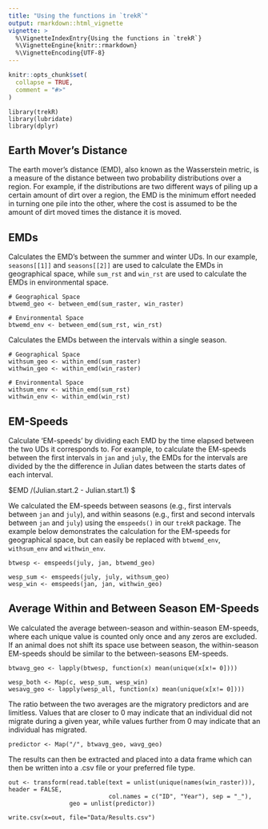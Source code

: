 ```yaml
---
title: "Using the functions in `trekR`"
output: rmarkdown::html_vignette
vignette: >
  %\VignetteIndexEntry{Using the functions in `trekR`}
  %\VignetteEngine{knitr::rmarkdown}
  %\VignetteEncoding{UTF-8}
---
```


```r
knitr::opts_chunk$set(
  collapse = TRUE,
  comment = "#>"
)

```

    library(trekR)
    library(lubridate)
    library(dplyr)

## Earth Mover's Distance

The earth mover's distance (EMD), also known as the Wasserstein metric, is a measure of the distance between two probability distributions over a region. For example, if the distributions are two different ways of piling up a certain amount of dirt over a region, the EMD is the minimum effort needed in turning one pile into the other, where the cost is assumed to be the amount of dirt moved times the distance it is moved.

## EMDs

Calculates the EMD's between the summer and winter UDs. In our example, `seasons[[1]]` and `seasons[[2]]` are used to calculate the EMDs in geographical space, while `sum_rst` and `win_rst` are used to calculate the EMDs in environmental space.

    # Geographical Space
    btwemd_geo <- between_emd(sum_raster, win_raster)

    # Environmental Space
    btwemd_env <- between_emd(sum_rst, win_rst)

Calculates the EMDs between the intervals within a single season.

    # Geographical Space
    withsum_geo <- within_emd(sum_raster)
    withwin_geo <- within_emd(win_raster)

    # Environmental Space
    withsum_env <- within_emd(sum_rst)
    withwin_env <- within_emd(win_rst)

## EM-Speeds

Calculate 'EM-speeds' by dividing each EMD by the time elapsed between the two UDs it corresponds to. For example, to calculate the EM-speeds between the first intervals in `jan` and `july`, the EMDs for the intervals are divided by the the difference in Julian dates between the starts dates of each interval.

\$EMD /(Julian.start.2 - Julian.start.1) \$

We calculated the EM-speeds between seasons (e.g., first intervals between `jan` and `july`), and within seasons (e.g., first and second intervals between `jan` and `july`) using the `emspeeds()` in our `trekR` package. The example below demonstrates the calculation for the EM-speeds for geographical space, but can easily be replaced with `btwemd_env`, `withsum_env` and `withwin_env`.

    btwesp <- emspeeds(july, jan, btwemd_geo)

    wesp_sum <- emspeeds(july, july, withsum_geo)
    wesp_win <- emspeeds(jan, jan, withwin_geo)

## Average Within and Between Season EM-Speeds

We calculated the average between-season and within-season EM-speeds, where each unique value is counted only once and any zeros are excluded. If an animal does not shift its space use between season, the within-season EM-speeds should be similar to the between-seasons EM-speeds.

    btwavg_geo <- lapply(btwesp, function(x) mean(unique(x[x!= 0])))

    wesp_both <- Map(c, wesp_sum, wesp_win)
    wesavg_geo <- lapply(wesp_all, function(x) mean(unique(x[x!= 0])))

The ratio between the two averages are the migratory predictors and are limitless. Values that are closer to 0 may indicate that an individual did not migrate during a given year, while values further from 0 may indicate that an individual has migrated.

    predictor <- Map("/", btwavg_geo, wavg_geo)

The results can then be extracted and placed into a data frame which can then be written into a .csv file or your preferred file type.

    out <- transform(read.table(text = unlist(unique(names(win_raster))), header = FALSE, 
                                col.names = c("ID", "Year"), sep = "_"),
                     geo = unlist(predictor))

    write.csv(x=out, file="Data/Results.csv")
